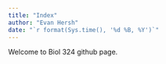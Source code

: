 ```yaml
---
title: "Index"
author: "Evan Hersh"
date: "`r format(Sys.time(), '%d %B, %Y')`"
---
```


Welcome to Biol 324 github page.